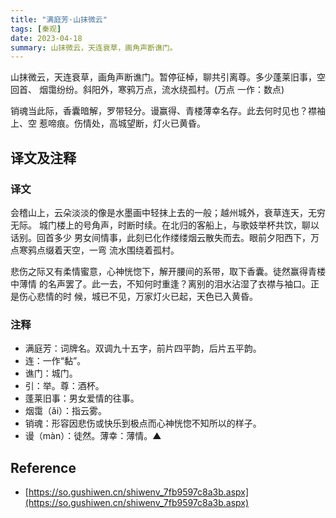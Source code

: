 ```yaml
---
title: "满庭芳·山抹微云"
tags: [秦观]
date: 2023-04-18
summary: 山抹微云，天连衰草，画角声断谯门。
---
```


山抹微云，天连衰草，画角声断谯门。暂停征棹，聊共引离尊。多少蓬莱旧事，空回首、
烟霭纷纷。斜阳外，寒鸦万点，流水绕孤村。(万点 一作：数点)

销魂当此际，香囊暗解，罗带轻分。谩赢得、青楼薄幸名存。此去何时见也？襟袖上、空
惹啼痕。伤情处，高城望断，灯火已黄昏。

## 译文及注释

### 译文

会稽山上，云朵淡淡的像是水墨画中轻抹上去的一般；越州城外，衰草连天，无穷无际。
城门楼上的号角声，时断时续。在北归的客船上，与歌妓举杯共饮，聊以话别。回首多少
男女间情事，此刻已化作缕缕烟云散失而去。眼前夕阳西下，万点寒鸦点缀着天空，一弯
流水围绕着孤村。

悲伤之际又有柔情蜜意，心神恍惚下，解开腰间的系带，取下香囊。徒然赢得青楼中薄情
的名声罢了。此一去，不知何时重逢？离别的泪水沾湿了衣襟与袖口。正是伤心悲情的时
候，城已不见，万家灯火已起，天色已入黄昏。

### 注释

- 满庭芳：词牌名。双调九十五字，前片四平韵，后片五平韵。
- 连：一作“黏”。
- 谯门：城门。
- 引：举。尊：酒杯。
- 蓬莱旧事：男女爱情的往事。
- 烟霭（ǎi）：指云雾。
- 销魂：形容因悲伤或快乐到极点而心神恍惚不知所以的样子。
- 谩（màn）：徒然。薄幸：薄情。▲

## Reference

- [https://so.gushiwen.cn/shiwenv_7fb9597c8a3b.aspx](https://so.gushiwen.cn/shiwenv_7fb9597c8a3b.aspx)